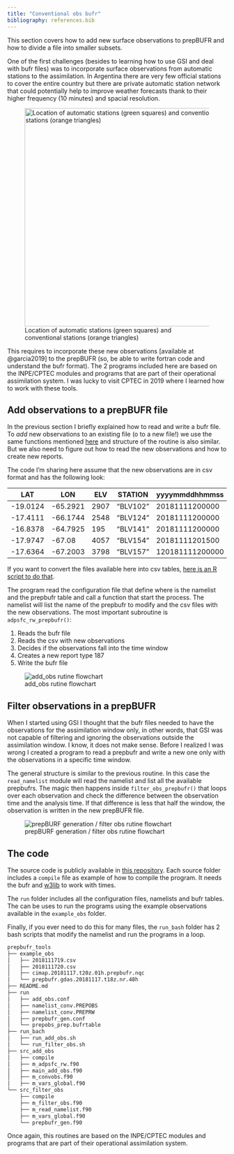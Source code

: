```yaml
---
title: "Conventional obs bufr"
bibliography: references.bib
---
```


This section covers how to add new surface observations to prepBUFR and how to divide a file into smaller subsets.

One of the first challenges (besides to learning how to use GSI and deal with bufr files) was to incorporate surface observations from automatic stations to the assimilation. In Argentina there are very few official stations to cover the entire country but there are private automatic station network that could potentially help to improve weather forecasts thank to their higher frequency (10 minutes) and spacial resolution.

![Location of automatic stations (green squares) and conventional stations (orange triangles)](img/ema.png){width="500"}

This requires to incorporate these new observations [available at @garcia2019] to the prepBUFR (so, be able to write fortran code and understand the bufr format). The 2 programs included here are based on the INPE/CPTEC modules and programs that are part of their operational assimilation system. I was lucky to visit CPTEC in 2019 where I learned how to work with these tools.

## Add observations to a prepBUFR file

In the previous section I briefly explained how to read and write a bufr file. To *add* new observations to an existing file (o to a new file!) we use the same functions mentioned [here](#an-introduction-on-how-to-read-and-write-bufr-files) and structure of the routine is also similar. But we also need to figure out how to read the new observations and how to create new reports.

The code I'm sharing here assume that the new observations are in csv format and has the following look:

|LAT    |LON     |ELV     |STATION|  yyyymmddhhmmss  |TOB        |QOB        |UOB    |VOB     |PRSS    |
|------|------|------|------|------|------|------|------|------|------|
|-19.0124|-65.2921|2907|"BLV102"|20181111200000|28.9|0.00624936719941647|0|-2.88088888888889|71950
|-17.4111|-66.1744|2548|"BLV124"|20181111200000|29|0.00636021217641851|-3.27390439689371|-3.27390439689372|74280
|-16.8378|-64.7925|195|"BLV141"|20181111200000|32.9|0.0439748860789023|-1.34593847427853|-1.34593847427853|50240
|-17.9747|-67.08|4057|"BLV154"|20181111201500|19.2|0.00317768840091676|-6.08364406830543|-2.51992788174274|62030
|-17.6364|-67.2003|3798|"BLV157"|120181111200000|19|0.00626217287136847|-5.34737718159307|-5.34737718159307|64460



::: callout-important
If you want to convert the files available here into csv tables, [here is an R script to do that](https://gist.github.com/paocorrales/e68daf085cf16b5d2e48f11513392084). 
:::

The program read the configuration file that define where is the namelist and the prepbufr table and call a function that start the process. The namelist will list the name of the prepbufr to modify and the csv files with the new observations. The most important subroutine is `adpsfc_rw_prepbufr()`:

1. Reads the bufr file
2. Reads the csv with new observations
3. Decides if the observations fall into the time window
4. Creates a new report type 187
5. Write the bufr file

![add_obs rutine flowchart](img/add_obs.png)

## Filter observations in a prepBUFR

When I started using GSI I thought that the bufr files needed to have the observations for the assimilation window only, in other words, that GSI was not capable of filtering and ignoring the observations outside the assimilation window. I know, it does not make sense. Before I realized I was wrong I created a program to read a prepbufr and write a new one only with the observations in a specific time window. 

The general structure is similar to the previous routine. In this case the `read_namelist` module will read the namelist and list all the available prepbufrs. The magic then happens inside `filter_obs_prepbufr()` that loops over each observation and check the difference between the observation time and the analysis time. If that difference is less that half the window, the observation is written in the new prepBUFR file. 


![prepBURF generation / filter obs rutine flowchart](img/filter_obs.png)

## The code

The source code is publicly available in [this repository](https://github.com/paocorrales/prepbufr_tools). Each source folder includes a `compile` file as example of how to compile the program. It needs the bufr and [w3lib](https://www.nco.ncep.noaa.gov/pmb/docs/libs/w3lib/ncep_w3lib.shtml) to work with times. 

The `run` folder includes all the configuration files, namelists and bufr tables. The can be uses to run the programs using the example observations available in the `example_obs` folder. 

Finally, if you ever need to do this for many files, the `run_bash` folder has 2 bash scripts that modify the namelist and run the programs in a loop.

```bash
prepbufr_tools
├── example_obs
│   ├── 2018111719.csv
│   ├── 2018111720.csv
│   ├── cimap.20181117.t20z.01h.prepbufr.nqc
│   └── prepbufr.gdas.20181117.t18z.nr.48h
├── README.md
├── run
│   ├── add_obs.conf
│   ├── namelist_conv.PREPOBS
│   ├── namelist_conv.PREPRW
│   ├── prepbufr_gen.conf
│   └── prepobs_prep.bufrtable
├── run_bach
│   ├── run_add_obs.sh
│   └── run_filter_obs.sh
├── src_add_obs
│   ├── compile
│   ├── m_adpsfc_rw.f90
│   ├── main_add_obs.f90
│   ├── m_convobs.f90
│   ├── m_vars_global.f90
└── src_filter_obs
    ├── compile
    ├── m_filter_obs.f90
    ├── m_read_namelist.f90
    ├── m_vars_global.f90
    └── prepbufr_gen.f90
```

::: callout-important
Once again, this routines are based on the INPE/CPTEC modules and programs that are part of their operational assimilation system. 
:::